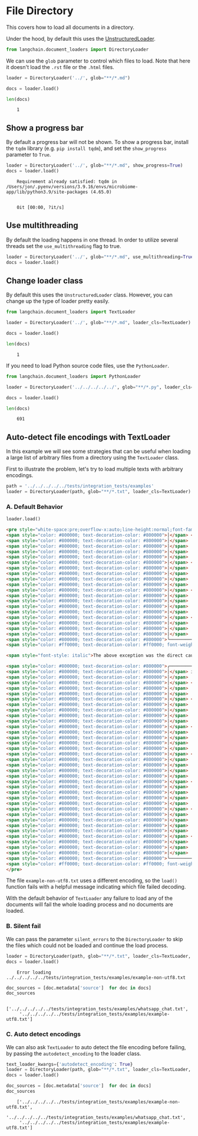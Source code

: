 # File Directory

This covers how to load all documents in a directory.

Under the hood, by default this uses the [UnstructuredLoader](/docs/integrations/document_loaders/unstructured_file).

```python
from langchain.document_loaders import DirectoryLoader
```

We can use the `glob` parameter to control which files to load. Note that here it doesn't load the `.rst` file or the `.html` files.


```python
loader = DirectoryLoader('../', glob="**/*.md")
```


```python
docs = loader.load()
```


```python
len(docs)
```

<CodeOutputBlock lang="python">

```
    1
```

</CodeOutputBlock>

## Show a progress bar

By default a progress bar will not be shown. To show a progress bar, install the `tqdm` library (e.g. `pip install tqdm`), and set the `show_progress` parameter to `True`.


```python
loader = DirectoryLoader('../', glob="**/*.md", show_progress=True)
docs = loader.load()
```

<CodeOutputBlock lang="python">

```
    Requirement already satisfied: tqdm in /Users/jon/.pyenv/versions/3.9.16/envs/microbiome-app/lib/python3.9/site-packages (4.65.0)


    0it [00:00, ?it/s]
```

</CodeOutputBlock>

## Use multithreading

By default the loading happens in one thread. In order to utilize several threads set the `use_multithreading` flag to true.


```python
loader = DirectoryLoader('../', glob="**/*.md", use_multithreading=True)
docs = loader.load()
```

## Change loader class
By default this uses the `UnstructuredLoader` class. However, you can change up the type of loader pretty easily.


```python
from langchain.document_loaders import TextLoader
```


```python
loader = DirectoryLoader('../', glob="**/*.md", loader_cls=TextLoader)
```


```python
docs = loader.load()
```


```python
len(docs)
```

<CodeOutputBlock lang="python">

```
    1
```

</CodeOutputBlock>

If you need to load Python source code files, use the `PythonLoader`.


```python
from langchain.document_loaders import PythonLoader
```


```python
loader = DirectoryLoader('../../../../../', glob="**/*.py", loader_cls=PythonLoader)
```


```python
docs = loader.load()
```


```python
len(docs)
```

<CodeOutputBlock lang="python">

```
    691
```

</CodeOutputBlock>

## Auto-detect file encodings with TextLoader

In this example we will see some strategies that can be useful when loading a large list of arbitrary files from a directory using the `TextLoader` class.

First to illustrate the problem, let's try to load multiple texts with arbitrary encodings.


```python
path = '../../../../../tests/integration_tests/examples'
loader = DirectoryLoader(path, glob="**/*.txt", loader_cls=TextLoader)
```

### A. Default Behavior


```python
loader.load()
```

<HTMLOutputBlock center>


```html
<pre style="white-space:pre;overflow-x:auto;line-height:normal;font-family:Menlo,'DejaVu Sans Mono',consolas,'Courier New',monospace"><span style="color: #800000; text-decoration-color: #800000">╭─────────────────────────────── </span><span style="color: #800000; text-decoration-color: #800000; font-weight: bold">Traceback </span><span style="color: #bf7f7f; text-decoration-color: #bf7f7f; font-weight: bold">(most recent call last)</span><span style="color: #800000; text-decoration-color: #800000"> ────────────────────────────────╮</span>
<span style="color: #800000; text-decoration-color: #800000">│</span> <span style="color: #bfbf7f; text-decoration-color: #bfbf7f">/data/source/langchain/langchain/document_loaders/</span><span style="color: #808000; text-decoration-color: #808000; font-weight: bold">text.py</span>:<span style="color: #0000ff; text-decoration-color: #0000ff">29</span> in <span style="color: #00ff00; text-decoration-color: #00ff00">load</span>                             <span style="color: #800000; text-decoration-color: #800000">│</span>
<span style="color: #800000; text-decoration-color: #800000">│</span>                                                                                                  <span style="color: #800000; text-decoration-color: #800000">│</span>
<span style="color: #800000; text-decoration-color: #800000">│</span>   <span style="color: #7f7f7f; text-decoration-color: #7f7f7f">26 </span><span style="color: #7f7f7f; text-decoration-color: #7f7f7f">│   │   </span>text = <span style="color: #808000; text-decoration-color: #808000">""</span>                                                                           <span style="color: #800000; text-decoration-color: #800000">│</span>
<span style="color: #800000; text-decoration-color: #800000">│</span>   <span style="color: #7f7f7f; text-decoration-color: #7f7f7f">27 </span><span style="color: #7f7f7f; text-decoration-color: #7f7f7f">│   │   </span><span style="color: #0000ff; text-decoration-color: #0000ff">with</span> <span style="color: #00ffff; text-decoration-color: #00ffff">open</span>(<span style="color: #00ffff; text-decoration-color: #00ffff">self</span>.file_path, encoding=<span style="color: #00ffff; text-decoration-color: #00ffff">self</span>.encoding) <span style="color: #0000ff; text-decoration-color: #0000ff">as</span> f:                             <span style="color: #800000; text-decoration-color: #800000">│</span>
<span style="color: #800000; text-decoration-color: #800000">│</span>   <span style="color: #7f7f7f; text-decoration-color: #7f7f7f">28 </span><span style="color: #7f7f7f; text-decoration-color: #7f7f7f">│   │   │   </span><span style="color: #0000ff; text-decoration-color: #0000ff">try</span>:                                                                            <span style="color: #800000; text-decoration-color: #800000">│</span>
<span style="color: #800000; text-decoration-color: #800000">│</span> <span style="color: #800000; text-decoration-color: #800000">❱ </span>29 <span style="color: #7f7f7f; text-decoration-color: #7f7f7f">│   │   │   │   </span>text = f.read()                                                             <span style="color: #800000; text-decoration-color: #800000">│</span>
<span style="color: #800000; text-decoration-color: #800000">│</span>   <span style="color: #7f7f7f; text-decoration-color: #7f7f7f">30 </span><span style="color: #7f7f7f; text-decoration-color: #7f7f7f">│   │   │   </span><span style="color: #0000ff; text-decoration-color: #0000ff">except</span> <span style="color: #00ffff; text-decoration-color: #00ffff">UnicodeDecodeError</span> <span style="color: #0000ff; text-decoration-color: #0000ff">as</span> e:                                                 <span style="color: #800000; text-decoration-color: #800000">│</span>
<span style="color: #800000; text-decoration-color: #800000">│</span>   <span style="color: #7f7f7f; text-decoration-color: #7f7f7f">31 </span><span style="color: #7f7f7f; text-decoration-color: #7f7f7f">│   │   │   │   </span><span style="color: #0000ff; text-decoration-color: #0000ff">if</span> <span style="color: #00ffff; text-decoration-color: #00ffff">self</span>.autodetect_encoding:                                                <span style="color: #800000; text-decoration-color: #800000">│</span>
<span style="color: #800000; text-decoration-color: #800000">│</span>   <span style="color: #7f7f7f; text-decoration-color: #7f7f7f">32 </span><span style="color: #7f7f7f; text-decoration-color: #7f7f7f">│   │   │   │   │   </span>detected_encodings = <span style="color: #00ffff; text-decoration-color: #00ffff">self</span>.detect_file_encodings()                       <span style="color: #800000; text-decoration-color: #800000">│</span>
<span style="color: #800000; text-decoration-color: #800000">│</span>                                                                                                  <span style="color: #800000; text-decoration-color: #800000">│</span>
<span style="color: #800000; text-decoration-color: #800000">│</span> <span style="color: #bfbf7f; text-decoration-color: #bfbf7f">/home/spike/.pyenv/versions/3.9.11/lib/python3.9/</span><span style="color: #808000; text-decoration-color: #808000; font-weight: bold">codecs.py</span>:<span style="color: #0000ff; text-decoration-color: #0000ff">322</span> in <span style="color: #00ff00; text-decoration-color: #00ff00">decode</span>                         <span style="color: #800000; text-decoration-color: #800000">│</span>
<span style="color: #800000; text-decoration-color: #800000">│</span>                                                                                                  <span style="color: #800000; text-decoration-color: #800000">│</span>
<span style="color: #800000; text-decoration-color: #800000">│</span>   <span style="color: #7f7f7f; text-decoration-color: #7f7f7f"> 319 </span><span style="color: #7f7f7f; text-decoration-color: #7f7f7f">│   </span><span style="color: #0000ff; text-decoration-color: #0000ff">def</span> <span style="color: #00ff00; text-decoration-color: #00ff00">decode</span>(<span style="color: #00ffff; text-decoration-color: #00ffff">self</span>, <span style="color: #00ffff; text-decoration-color: #00ffff">input</span>, final=<span style="color: #0000ff; text-decoration-color: #0000ff">False</span>):                                                 <span style="color: #800000; text-decoration-color: #800000">│</span>
<span style="color: #800000; text-decoration-color: #800000">│</span>   <span style="color: #7f7f7f; text-decoration-color: #7f7f7f"> 320 </span><span style="color: #7f7f7f; text-decoration-color: #7f7f7f">│   │   </span><span style="color: #7f7f7f; text-decoration-color: #7f7f7f"># decode input (taking the buffer into account)</span>                                   <span style="color: #800000; text-decoration-color: #800000">│</span>
<span style="color: #800000; text-decoration-color: #800000">│</span>   <span style="color: #7f7f7f; text-decoration-color: #7f7f7f"> 321 </span><span style="color: #7f7f7f; text-decoration-color: #7f7f7f">│   │   </span>data = <span style="color: #00ffff; text-decoration-color: #00ffff">self</span>.buffer + <span style="color: #00ffff; text-decoration-color: #00ffff">input</span>                                                        <span style="color: #800000; text-decoration-color: #800000">│</span>
<span style="color: #800000; text-decoration-color: #800000">│</span> <span style="color: #800000; text-decoration-color: #800000">❱ </span> 322 <span style="color: #7f7f7f; text-decoration-color: #7f7f7f">│   │   </span>(result, consumed) = <span style="color: #00ffff; text-decoration-color: #00ffff">self</span>._buffer_decode(data, <span style="color: #00ffff; text-decoration-color: #00ffff">self</span>.errors, final)                <span style="color: #800000; text-decoration-color: #800000">│</span>
<span style="color: #800000; text-decoration-color: #800000">│</span>   <span style="color: #7f7f7f; text-decoration-color: #7f7f7f"> 323 </span><span style="color: #7f7f7f; text-decoration-color: #7f7f7f">│   │   </span><span style="color: #7f7f7f; text-decoration-color: #7f7f7f"># keep undecoded input until the next call</span>                                        <span style="color: #800000; text-decoration-color: #800000">│</span>
<span style="color: #800000; text-decoration-color: #800000">│</span>   <span style="color: #7f7f7f; text-decoration-color: #7f7f7f"> 324 </span><span style="color: #7f7f7f; text-decoration-color: #7f7f7f">│   │   </span><span style="color: #00ffff; text-decoration-color: #00ffff">self</span>.buffer = data[consumed:]                                                     <span style="color: #800000; text-decoration-color: #800000">│</span>
<span style="color: #800000; text-decoration-color: #800000">│</span>   <span style="color: #7f7f7f; text-decoration-color: #7f7f7f"> 325 </span><span style="color: #7f7f7f; text-decoration-color: #7f7f7f">│   │   </span><span style="color: #0000ff; text-decoration-color: #0000ff">return</span> result                                                                     <span style="color: #800000; text-decoration-color: #800000">│</span>
<span style="color: #800000; text-decoration-color: #800000">╰──────────────────────────────────────────────────────────────────────────────────────────────────╯</span>
<span style="color: #ff0000; text-decoration-color: #ff0000; font-weight: bold">UnicodeDecodeError: </span><span style="color: #008000; text-decoration-color: #008000">'utf-8'</span> codec can't decode byte <span style="color: #008080; text-decoration-color: #008080; font-weight: bold">0xca</span> in position <span style="color: #008080; text-decoration-color: #008080; font-weight: bold">0</span>: invalid continuation byte

<span style="font-style: italic">The above exception was the direct cause of the following exception:</span>

<span style="color: #800000; text-decoration-color: #800000">╭─────────────────────────────── </span><span style="color: #800000; text-decoration-color: #800000; font-weight: bold">Traceback </span><span style="color: #bf7f7f; text-decoration-color: #bf7f7f; font-weight: bold">(most recent call last)</span><span style="color: #800000; text-decoration-color: #800000"> ────────────────────────────────╮</span>
<span style="color: #800000; text-decoration-color: #800000">│</span> in <span style="color: #00ff00; text-decoration-color: #00ff00">&lt;module&gt;</span>:<span style="color: #0000ff; text-decoration-color: #0000ff">1</span>                                                                                    <span style="color: #800000; text-decoration-color: #800000">│</span>
<span style="color: #800000; text-decoration-color: #800000">│</span>                                                                                                  <span style="color: #800000; text-decoration-color: #800000">│</span>
<span style="color: #800000; text-decoration-color: #800000">│</span> <span style="color: #800000; text-decoration-color: #800000">❱ </span>1 loader.load()                                                                                <span style="color: #800000; text-decoration-color: #800000">│</span>
<span style="color: #800000; text-decoration-color: #800000">│</span>   <span style="color: #7f7f7f; text-decoration-color: #7f7f7f">2 </span>                                                                                             <span style="color: #800000; text-decoration-color: #800000">│</span>
<span style="color: #800000; text-decoration-color: #800000">│</span>                                                                                                  <span style="color: #800000; text-decoration-color: #800000">│</span>
<span style="color: #800000; text-decoration-color: #800000">│</span> <span style="color: #bfbf7f; text-decoration-color: #bfbf7f">/data/source/langchain/langchain/document_loaders/</span><span style="color: #808000; text-decoration-color: #808000; font-weight: bold">directory.py</span>:<span style="color: #0000ff; text-decoration-color: #0000ff">84</span> in <span style="color: #00ff00; text-decoration-color: #00ff00">load</span>                        <span style="color: #800000; text-decoration-color: #800000">│</span>
<span style="color: #800000; text-decoration-color: #800000">│</span>                                                                                                  <span style="color: #800000; text-decoration-color: #800000">│</span>
<span style="color: #800000; text-decoration-color: #800000">│</span>   <span style="color: #7f7f7f; text-decoration-color: #7f7f7f">81 </span><span style="color: #7f7f7f; text-decoration-color: #7f7f7f">│   │   │   │   │   │   </span><span style="color: #0000ff; text-decoration-color: #0000ff">if</span> <span style="color: #00ffff; text-decoration-color: #00ffff">self</span>.silent_errors:                                              <span style="color: #800000; text-decoration-color: #800000">│</span>
<span style="color: #800000; text-decoration-color: #800000">│</span>   <span style="color: #7f7f7f; text-decoration-color: #7f7f7f">82 </span><span style="color: #7f7f7f; text-decoration-color: #7f7f7f">│   │   │   │   │   │   │   </span>logger.warning(e)                                               <span style="color: #800000; text-decoration-color: #800000">│</span>
<span style="color: #800000; text-decoration-color: #800000">│</span>   <span style="color: #7f7f7f; text-decoration-color: #7f7f7f">83 </span><span style="color: #7f7f7f; text-decoration-color: #7f7f7f">│   │   │   │   │   │   </span><span style="color: #0000ff; text-decoration-color: #0000ff">else</span>:                                                               <span style="color: #800000; text-decoration-color: #800000">│</span>
<span style="color: #800000; text-decoration-color: #800000">│</span> <span style="color: #800000; text-decoration-color: #800000">❱ </span>84 <span style="color: #7f7f7f; text-decoration-color: #7f7f7f">│   │   │   │   │   │   │   </span><span style="color: #0000ff; text-decoration-color: #0000ff">raise</span> e                                                         <span style="color: #800000; text-decoration-color: #800000">│</span>
<span style="color: #800000; text-decoration-color: #800000">│</span>   <span style="color: #7f7f7f; text-decoration-color: #7f7f7f">85 </span><span style="color: #7f7f7f; text-decoration-color: #7f7f7f">│   │   │   │   │   </span><span style="color: #0000ff; text-decoration-color: #0000ff">finally</span>:                                                                <span style="color: #800000; text-decoration-color: #800000">│</span>
<span style="color: #800000; text-decoration-color: #800000">│</span>   <span style="color: #7f7f7f; text-decoration-color: #7f7f7f">86 </span><span style="color: #7f7f7f; text-decoration-color: #7f7f7f">│   │   │   │   │   │   </span><span style="color: #0000ff; text-decoration-color: #0000ff">if</span> pbar:                                                            <span style="color: #800000; text-decoration-color: #800000">│</span>
<span style="color: #800000; text-decoration-color: #800000">│</span>   <span style="color: #7f7f7f; text-decoration-color: #7f7f7f">87 </span><span style="color: #7f7f7f; text-decoration-color: #7f7f7f">│   │   │   │   │   │   │   </span>pbar.update(<span style="color: #0000ff; text-decoration-color: #0000ff">1</span>)                                                  <span style="color: #800000; text-decoration-color: #800000">│</span>
<span style="color: #800000; text-decoration-color: #800000">│</span>                                                                                                  <span style="color: #800000; text-decoration-color: #800000">│</span>
<span style="color: #800000; text-decoration-color: #800000">│</span> <span style="color: #bfbf7f; text-decoration-color: #bfbf7f">/data/source/langchain/langchain/document_loaders/</span><span style="color: #808000; text-decoration-color: #808000; font-weight: bold">directory.py</span>:<span style="color: #0000ff; text-decoration-color: #0000ff">78</span> in <span style="color: #00ff00; text-decoration-color: #00ff00">load</span>                        <span style="color: #800000; text-decoration-color: #800000">│</span>
<span style="color: #800000; text-decoration-color: #800000">│</span>                                                                                                  <span style="color: #800000; text-decoration-color: #800000">│</span>
<span style="color: #800000; text-decoration-color: #800000">│</span>   <span style="color: #7f7f7f; text-decoration-color: #7f7f7f">75 </span><span style="color: #7f7f7f; text-decoration-color: #7f7f7f">│   │   │   </span><span style="color: #0000ff; text-decoration-color: #0000ff">if</span> i.is_file():                                                                 <span style="color: #800000; text-decoration-color: #800000">│</span>
<span style="color: #800000; text-decoration-color: #800000">│</span>   <span style="color: #7f7f7f; text-decoration-color: #7f7f7f">76 </span><span style="color: #7f7f7f; text-decoration-color: #7f7f7f">│   │   │   │   </span><span style="color: #0000ff; text-decoration-color: #0000ff">if</span> _is_visible(i.relative_to(p)) <span style="color: #ff00ff; text-decoration-color: #ff00ff">or</span> <span style="color: #00ffff; text-decoration-color: #00ffff">self</span>.load_hidden:                       <span style="color: #800000; text-decoration-color: #800000">│</span>
<span style="color: #800000; text-decoration-color: #800000">│</span>   <span style="color: #7f7f7f; text-decoration-color: #7f7f7f">77 </span><span style="color: #7f7f7f; text-decoration-color: #7f7f7f">│   │   │   │   │   </span><span style="color: #0000ff; text-decoration-color: #0000ff">try</span>:                                                                    <span style="color: #800000; text-decoration-color: #800000">│</span>
<span style="color: #800000; text-decoration-color: #800000">│</span> <span style="color: #800000; text-decoration-color: #800000">❱ </span>78 <span style="color: #7f7f7f; text-decoration-color: #7f7f7f">│   │   │   │   │   │   </span>sub_docs = <span style="color: #00ffff; text-decoration-color: #00ffff">self</span>.loader_cls(<span style="color: #00ffff; text-decoration-color: #00ffff">str</span>(i), **<span style="color: #00ffff; text-decoration-color: #00ffff">self</span>.loader_kwargs).load()     <span style="color: #800000; text-decoration-color: #800000">│</span>
<span style="color: #800000; text-decoration-color: #800000">│</span>   <span style="color: #7f7f7f; text-decoration-color: #7f7f7f">79 </span><span style="color: #7f7f7f; text-decoration-color: #7f7f7f">│   │   │   │   │   │   </span>docs.extend(sub_docs)                                               <span style="color: #800000; text-decoration-color: #800000">│</span>
<span style="color: #800000; text-decoration-color: #800000">│</span>   <span style="color: #7f7f7f; text-decoration-color: #7f7f7f">80 </span><span style="color: #7f7f7f; text-decoration-color: #7f7f7f">│   │   │   │   │   </span><span style="color: #0000ff; text-decoration-color: #0000ff">except</span> <span style="color: #00ffff; text-decoration-color: #00ffff">Exception</span> <span style="color: #0000ff; text-decoration-color: #0000ff">as</span> e:                                                  <span style="color: #800000; text-decoration-color: #800000">│</span>
<span style="color: #800000; text-decoration-color: #800000">│</span>   <span style="color: #7f7f7f; text-decoration-color: #7f7f7f">81 </span><span style="color: #7f7f7f; text-decoration-color: #7f7f7f">│   │   │   │   │   │   </span><span style="color: #0000ff; text-decoration-color: #0000ff">if</span> <span style="color: #00ffff; text-decoration-color: #00ffff">self</span>.silent_errors:                                              <span style="color: #800000; text-decoration-color: #800000">│</span>
<span style="color: #800000; text-decoration-color: #800000">│</span>                                                                                                  <span style="color: #800000; text-decoration-color: #800000">│</span>
<span style="color: #800000; text-decoration-color: #800000">│</span> <span style="color: #bfbf7f; text-decoration-color: #bfbf7f">/data/source/langchain/langchain/document_loaders/</span><span style="color: #808000; text-decoration-color: #808000; font-weight: bold">text.py</span>:<span style="color: #0000ff; text-decoration-color: #0000ff">44</span> in <span style="color: #00ff00; text-decoration-color: #00ff00">load</span>                             <span style="color: #800000; text-decoration-color: #800000">│</span>
<span style="color: #800000; text-decoration-color: #800000">│</span>                                                                                                  <span style="color: #800000; text-decoration-color: #800000">│</span>
<span style="color: #800000; text-decoration-color: #800000">│</span>   <span style="color: #7f7f7f; text-decoration-color: #7f7f7f">41 </span><span style="color: #7f7f7f; text-decoration-color: #7f7f7f">│   │   │   │   │   │   </span><span style="color: #0000ff; text-decoration-color: #0000ff">except</span> <span style="color: #00ffff; text-decoration-color: #00ffff">UnicodeDecodeError</span>:                                          <span style="color: #800000; text-decoration-color: #800000">│</span>
<span style="color: #800000; text-decoration-color: #800000">│</span>   <span style="color: #7f7f7f; text-decoration-color: #7f7f7f">42 </span><span style="color: #7f7f7f; text-decoration-color: #7f7f7f">│   │   │   │   │   │   │   </span><span style="color: #0000ff; text-decoration-color: #0000ff">continue</span>                                                        <span style="color: #800000; text-decoration-color: #800000">│</span>
<span style="color: #800000; text-decoration-color: #800000">│</span>   <span style="color: #7f7f7f; text-decoration-color: #7f7f7f">43 </span><span style="color: #7f7f7f; text-decoration-color: #7f7f7f">│   │   │   │   </span><span style="color: #0000ff; text-decoration-color: #0000ff">else</span>:                                                                       <span style="color: #800000; text-decoration-color: #800000">│</span>
<span style="color: #800000; text-decoration-color: #800000">│</span> <span style="color: #800000; text-decoration-color: #800000">❱ </span>44 <span style="color: #7f7f7f; text-decoration-color: #7f7f7f">│   │   │   │   │   </span><span style="color: #0000ff; text-decoration-color: #0000ff">raise</span> <span style="color: #00ffff; text-decoration-color: #00ffff">RuntimeError</span>(<span style="color: #808000; text-decoration-color: #808000">f"Error loading {</span><span style="color: #00ffff; text-decoration-color: #00ffff">self</span>.file_path<span style="color: #808000; text-decoration-color: #808000">}"</span>) <span style="color: #0000ff; text-decoration-color: #0000ff">from</span> <span style="color: #00ffff; text-decoration-color: #00ffff; text-decoration: underline">e</span>            <span style="color: #800000; text-decoration-color: #800000">│</span>
<span style="color: #800000; text-decoration-color: #800000">│</span>   <span style="color: #7f7f7f; text-decoration-color: #7f7f7f">45 </span><span style="color: #7f7f7f; text-decoration-color: #7f7f7f">│   │   │   </span><span style="color: #0000ff; text-decoration-color: #0000ff">except</span> <span style="color: #00ffff; text-decoration-color: #00ffff">Exception</span> <span style="color: #0000ff; text-decoration-color: #0000ff">as</span> e:                                                          <span style="color: #800000; text-decoration-color: #800000">│</span>
<span style="color: #800000; text-decoration-color: #800000">│</span>   <span style="color: #7f7f7f; text-decoration-color: #7f7f7f">46 </span><span style="color: #7f7f7f; text-decoration-color: #7f7f7f">│   │   │   │   </span><span style="color: #0000ff; text-decoration-color: #0000ff">raise</span> <span style="color: #00ffff; text-decoration-color: #00ffff">RuntimeError</span>(<span style="color: #808000; text-decoration-color: #808000">f"Error loading {</span><span style="color: #00ffff; text-decoration-color: #00ffff">self</span>.file_path<span style="color: #808000; text-decoration-color: #808000">}"</span>) <span style="color: #0000ff; text-decoration-color: #0000ff">from</span> <span style="color: #00ffff; text-decoration-color: #00ffff; text-decoration: underline">e</span>                <span style="color: #800000; text-decoration-color: #800000">│</span>
<span style="color: #800000; text-decoration-color: #800000">│</span>   <span style="color: #7f7f7f; text-decoration-color: #7f7f7f">47 </span>                                                                                            <span style="color: #800000; text-decoration-color: #800000">│</span>
<span style="color: #800000; text-decoration-color: #800000">╰──────────────────────────────────────────────────────────────────────────────────────────────────╯</span>
<span style="color: #ff0000; text-decoration-color: #ff0000; font-weight: bold">RuntimeError: </span>Error loading ..<span style="color: #800080; text-decoration-color: #800080">/../../../../tests/integration_tests/examples/</span><span style="color: #ff00ff; text-decoration-color: #ff00ff">example-non-utf8.txt</span>
</pre>
```


</HTMLOutputBlock>

The file `example-non-utf8.txt` uses a different encoding, so the `load()` function fails with a helpful message indicating which file failed decoding.

With the default behavior of `TextLoader` any failure to load any of the documents will fail the whole loading process and no documents are loaded.

### B. Silent fail

We can pass the parameter `silent_errors` to the `DirectoryLoader` to skip the files which could not be loaded and continue the load process.


```python
loader = DirectoryLoader(path, glob="**/*.txt", loader_cls=TextLoader, silent_errors=True)
docs = loader.load()
```

<CodeOutputBlock lang="python">

```
    Error loading ../../../../../tests/integration_tests/examples/example-non-utf8.txt
```

</CodeOutputBlock>


```python
doc_sources = [doc.metadata['source']  for doc in docs]
doc_sources
```

<CodeOutputBlock lang="python">

```
    ['../../../../../tests/integration_tests/examples/whatsapp_chat.txt',
     '../../../../../tests/integration_tests/examples/example-utf8.txt']
```

</CodeOutputBlock>

### C. Auto detect encodings

We can also ask `TextLoader` to auto detect the file encoding before failing, by passing the `autodetect_encoding` to the loader class.


```python
text_loader_kwargs={'autodetect_encoding': True}
loader = DirectoryLoader(path, glob="**/*.txt", loader_cls=TextLoader, loader_kwargs=text_loader_kwargs)
docs = loader.load()
```


```python
doc_sources = [doc.metadata['source']  for doc in docs]
doc_sources
```

<CodeOutputBlock lang="python">

```
    ['../../../../../tests/integration_tests/examples/example-non-utf8.txt',
     '../../../../../tests/integration_tests/examples/whatsapp_chat.txt',
     '../../../../../tests/integration_tests/examples/example-utf8.txt']
```

</CodeOutputBlock>
